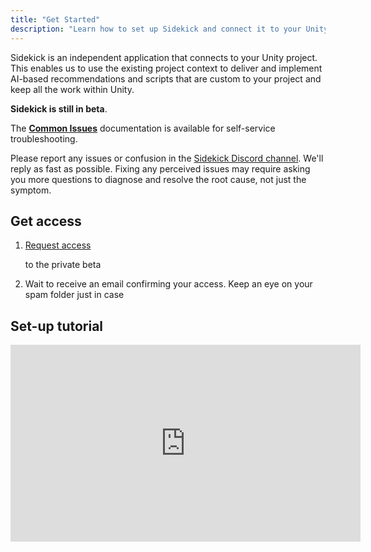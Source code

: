 ```yaml
---
title: "Get Started"
description: "Learn how to set up Sidekick and connect it to your Unity project."
---
```


Sidekick is an independent application that connects to your Unity project. This enables us to use the existing project context to deliver and implement AI-based recommendations and scripts that are custom to your project and keep all the work within Unity.&#x20;

**Sidekick is still in beta**.&#x20;

The [**Common Issues**](https://docs.bezi.com/sidekick/troubleshooting/common-issues) documentation is available for self-service troubleshooting.&#x20;

Please report any issues or confusion in the [Sidekick Discord channel](https://discord.gg/cTraeg3n). We'll reply as fast as possible. Fixing any perceived issues may require asking you more questions to diagnose and resolve the root cause, not just the symptom.

## Get access

1. [Request access](https://www.bezi.com/sidekick#form)

    to the private beta

2. Wait to receive an email confirming your access. Keep an eye on your spam folder just in case

## Set-up tutorial

<iframe width="560" height="315" src="https://www.youtube.com/embed/zUJx48K-W7I?si=tr4QA95BJftIp7x-" title="YouTube video player" frameborder="0" allow="accelerometer; autoplay; clipboard-write; encrypted-media; gyroscope; picture-in-picture; web-share" referrerpolicy="strict-origin-when-cross-origin" allowfullscreen />

## Install Sidekick app

<Steps>
  <Step title="Create an account">
    1. Select the `Install Sidekick` button in your access email

    2. Select `Sign up or Log in` to create your account

    <Note>
      You must create an account using the email address you received your access email at. If you want to use a different email, send us a note in the [Sidekick Discord channel](https://discord.gg/cTraeg3n)
    </Note>
  </Step>

  <Step title="Start your free trial">
    After your account is created, you'll be redirected to the [Get Sidekick](https://bezi.com/start?source=sidekick) page. Complete the free trial flow before you download the Sidekick app.

    If you are not automatically redirected back after starting the trial, return to [this page](https://bezi.com/start?source=sidekick)
  </Step>

  <Step title="Download Sidekick app">
    1. Download the appropriate app version for your machine

    2. Follow the standard app installation process (we recommend adding the Sidekick app to your dock for ease of access)

    3. Open the Sidekick desktop app
  </Step>
</Steps>

## Connect Sidekick to Unity&#x20;

<Steps>
  <Step title="Check your Unity version">
    The following Unity versions can support Sidekick:

    * Best: **Unity 2022 LTS** (the latest LTS that Unity’s published)

    * Supported: **2021 LTS**

    * Supported with risk: **Unity 6, version 6000.0.29f1** (in active development by Unity, which can impact external apps)
  </Step>

  <Step title="Open a Unity project">
    Only open one project you want to connect to Sidekick. Make sure Sidekick is also open on your screen.

    <Tip>
      Both the Unity project and Sidekick app must be open to use them together. We recommend a split screen to see both simultaneously.
    </Tip>
  </Step>

  <Step title="Confirm Sidekick identified the Unity project">
    Check the **Unity Project Selector** in the Sidekick menu bar to confirm Sidekick identified and connected to the correct Unity project.

    ![](/images/unity-project-selector.png)
  </Step>

  <Step title="Connect Sidekick to your Unity project">
    Select the green `Install Unity Plugin` button in the Sidekick menu bar, then click on the Unity project. It will ask you for consent to install, then the Unity Package Manager popup will appear. &#x20;

    ![](/images/install-unity-plugin-button.png)
  </Step>

  <Step title="Confirm connection status">
    When Unity and Sidekick are connected, there will be a green bar in Unity's menu and a green dot in Sidekick's menu. If the bar in Unity is red at first, **click the bar** to retry the connection.

    <Warning>
      **If either connection indicator is red, the connection must be reinstated for Sidekick to work.**&#x20;
    </Warning>

    ![](/images/unity-bezi-connection.png)
  </Step>
</Steps>

## Keep the Sidekick app and Unity connection up to date

When a new version of Sidekick is released, a green button in the top menu will appear. Click the button to update Sidekick before you start work in Sidekick. This will update Sidekick and the Unity plugin.

Occasionally Unity's Package Manager doesn't automatically update the plugin. If you recently updated Sidekick and it doesn't seem to be working with Unity, follow these steps:  &#x20;

1. Close Sidekick: right-click on the desktop app >

   `Quit`

2. Open the Unity project you've connected with Sidekick

3. Open Unity Package Manager: Window menu >

   `Package Manager`

4. Delete the Sidekick plugin: open "Bezi Sidekick" in the Package Manager >

   `Remove`

5. Reopen the Sidekick app

6. Select the green

   `Install Unity Plugin`

   button in the top bar

7. Click on the Unity project to see the Package Manager popup